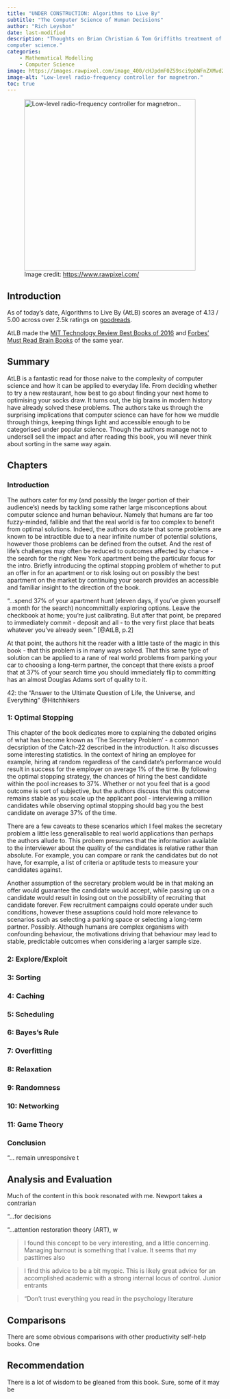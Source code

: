 ```yaml
---
title: "UNDER CONSTRUCTION: Algorithms to Live By"
subtitle: "The Computer Science of Human Decisions"
author: "Rich Leyshon"
date: last-modified
description: "Thoughts on Brian Christian & Tom Griffiths treatment of applied
computer science."
categories:        
    - Mathematical Modelling
    - Computer Science
image: https://images.rawpixel.com/image_400/cHJpdmF0ZS9sci9pbWFnZXMvd2Vic2l0ZS8yMDIyLTA1L2ZsMjI2MTMzNTM5MjUtaW1hZ2Uta3A0dzFscHAuanBn.jpg
image-alt: "Low-level radio-frequency controller for magnetron."
toc: true
---
```



<figure class=center>
 <img class=shaded_box src=https://images.rawpixel.com/image_400/cHJpdmF0ZS9sci9pbWFnZXMvd2Vic2l0ZS8yMDIyLTA1L2ZsMjI2MTMzNTM5MjUtaW1hZ2Uta3A0dzFscHAuanBn.jpg alt="Low-level radio-frequency controller for magnetron.." width=400px>
 <figcaption>Image credit: <https://www.rawpixel.com/></figcaption>
</figure>

## Introduction

As of today's date, Algorithms to Live By (AtLB) scores an average of
4.13 / 5.00 across over 2.5k ratings on
[goodreads](https://www.goodreads.com/book/show/25666050-algorithms-to-live-by).

AtLB made the [MiT Technology Review Best Books of 2016](https://www.technologyreview.com/2016/12/23/243930/best-books-of-2016/) and [Forbes' Must Read Brain Books](https://www.forbes.com/sites/daviddisalvo/2016/12/19/the-best-brain-books-of-2016/) of the same year.



## Summary

AtLB is a fantastic read for those naive to the complexity of computer science
and how it can be applied to everyday life. From deciding whether to try a new
restaurant, how best to go about finding your next home to optimising your
socks draw. It turns out, the big brains in modern history have already solved
these problems. The authors take us through the surprising implications that
computer science can have for how we muddle through things, keeping things
light and accessible enough to be categorised under popular science. Though the
authors manage not to undersell sell the impact and after reading this book,
you will never think about sorting in the same way again.

## Chapters

### Introduction

The authors cater for my (and possibly the larger portion of their audience's)
needs by tackling some rather large misconceptions about computer science and
human behaviour. Namely that humans are far too fuzzy-minded, fallible and that
the real world is far too complex to benefit from optimal solutions.
Indeed, the authors do state that some problems are known to be intractible due
to a near infinite number of potential solutions, however those problems
can be defined from the outset. And the rest of life's challenges may often be
reduced to outcomes affected by chance - the search for the right New York
apartment being the particular focus for the intro. Briefly introducing the
optimal stopping problem of whether to put an offer in for an apartment or to
risk losing out on possibly the best apartment on the market by continuing your
search provides an accessible and familiar insight to the direction of the
book.

:::{.callout-note}
"...spend 37% of your apartment hunt (eleven days, if you've given yourself a
month for the search) noncommittally exploring options. Leave the checkbook at
home; you're just calibrating. But after that point, be prepared to immediately
commit - deposit and all - to the very first place that beats whatever you've
already seen." [@AtLB, p.2]
:::

At that point, the authors hit the reader with a little taste of the magic in
this book - that this problem is in many ways solved. That this same type of
solution can be applied to a rane of real world problems from parking your car
to choosing a long-term partner, the concept that there exists a proof that
at 37% of your search time you should immediately flip to committing has an
almost Douglas Adams sort of quality to it.

:::{.callout-note}
42: the "Answer to the Ultimate Question of Life, the Universe, and Everything" @Hitchhikers
:::


### 1: Optimal Stopping

This chapter of the book dedicates more to explaining the debated origins of
what has become known as 'The Secretary Problem' - a common decsription of the 
Catch-22 described in the introduction. It also discusses some interesting
statistics. In the context of hiring an employee for example, hiring at random
regardless of the candidate's performance would result in success for the
employer on average 1% of the time. By following the optimal stopping strategy,
the chances of hiring the best candidate within the pool increases to 37%.
Whether or not you feel that is a good outcome is sort of subjective, but the
authors discuss that this outcome remains stable as you scale up the applicant
pool - interviewing a million candidates while observing optimal stopping
should bag you the best candidate on average 37% of the time.

There are a few caveats to these scenarios which I feel makes the secretary
problem a little less generalisable to real world applications than perhaps the
authors allude to. This probem presumes that the information available to the
interviewer about the quality of the candidates is relative rather than
absolute. For example, you can compare or rank the candidates but do not have,
for example, a list of criteria or aptitude tests to measure your candidates
against. 

Another assumption of the secretary problem would be in that making an offer
would guarantee the candidate would accept, while passing up on a candidate
would result in losing out on the possibility of recruiting that candidate
forever. Few recruitment campaigns could operate under such conditions, however
these assuptions could hold more relevance to scenarios such as selecting a
parking space or selecting a long-term partner. Possibly. Although humans are
complex organisms with confounding behaviour, the motivations driving that
behaviour may lead to stable, predictable outcomes when considering a larger
sample size. 

### 2: Explore/Exploit

### 3: Sorting

### 4: Caching

### 5: Scheduling

### 6: Bayes's Rule

### 7: Overfitting

### 8: Relaxation

### 9: Randomness

### 10: Networking

### 11: Game Theory

### Conclusion




::: {.callout-note}
"... remain unresponsive t
:::


## Analysis and Evaluation

Much of the content in this book resonated with me. Newport takes a contrarian


::: {.callout-note}
"...for decisions 
:::


::: {.callout-note}
"...attention restoration theory (ART), w
:::
> I found this concept to be very interesting, and a little concerning.
Managing burnout is something that I value. It seems that my pasttimes also



>I find this advice to be a bit myopic. This is likely great advice for an
accomplished academic with a strong internal locus of control. Junior entrants



> "Don’t trust everything you read in the psychology literature

## Comparisons

There are some obvious comparisons with other productivity self-help books. One

## Recommendation

There is a lot of wisdom to be gleaned from this book. Sure, some of it may be